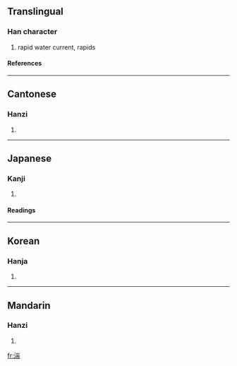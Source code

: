 ==Translingual==
===Han character===
{{Han char|rn=85|rad=水|as=09|sn=12|four=3212<sub>7</sub>|canj=水山一月 (EUMB)}}
# rapid water current, rapids
====References====
{{Han ref|kx=0636.250|dkj=17825|dj=1043.230|hdz=31677.100|uh=6E4D|ud=28237|bh=B4F8|bd=46328}}

----
==Cantonese==
===Hanzi===
{{yue-hanzi|jyut=|y=teun1}}
# {{defn|Cantonese}}

----
==Japanese==
===Kanji===
{{ja-kanji|grade=|rs=水09}}
# {{defn|Japanese}} 
====Readings====
{{ja-readings|on=[[たん]] (tan)|kun=[[はやせ]] (hayase), [[はやい]] (hayai)}}

----
==Korean==
===Hanja===
{{ko-hanja|hangeul=단|eumhun=|rv=dan|mr=tan|y=tan}}
# {{defn|Korean}}

----
==Mandarin==
===Hanzi===
{{cmn-hanzi|pin=[[tuān]] (tuan1)|wg=t'uan<sup>1</sup>}}
# {{defn|Mandarin}}

[[fr:湍]]